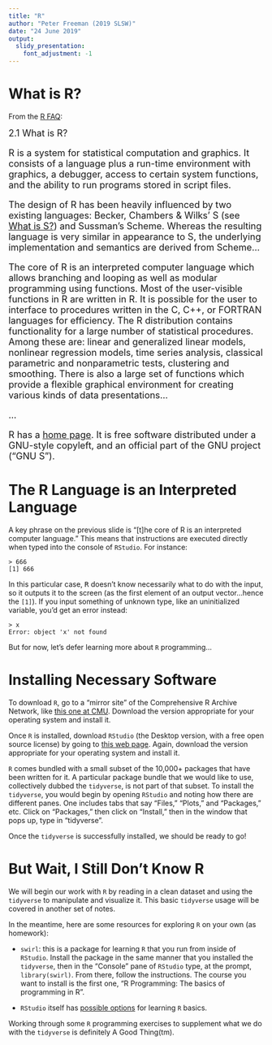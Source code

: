 ```yaml
---
title: "R"
author: "Peter Freeman (2019 SLSW)"
date: "24 June 2019"
output: 
  slidy_presentation:
    font_adjustment: -1
---
```


What is R?
===

From the [R FAQ](https://cran.r-project.org/doc/FAQ/R-FAQ.html#What-is-R_003f):

<font size="4">
2.1 What is R?

R is a system for statistical computation and graphics. It consists of a language plus a run-time environment with graphics, a debugger, access to certain system functions, and the ability to run programs stored in script files.

The design of R has been heavily influenced by two existing languages: Becker, Chambers & Wilks' S (see [What is S?](https://cran.r-project.org/doc/FAQ/R-FAQ.html#What-is-S_003f)) and Sussman's Scheme. Whereas the resulting language is very similar in appearance to S, the underlying implementation and semantics are derived from Scheme...

The core of R is an interpreted computer language which allows branching and looping as well as modular programming using functions. Most of the user-visible functions in R are written in R. It is possible for the user to interface to procedures written in the C, C++, or FORTRAN languages for efficiency. The R distribution contains functionality for a large number of statistical procedures. Among these are: linear and generalized linear models, nonlinear regression models, time series analysis, classical parametric and nonparametric tests, clustering and smoothing. There is also a large set of functions which provide a flexible graphical environment for creating various kinds of data presentations...

...

R has a [home page](https://www.R-project.org/). It is free software distributed under a GNU-style copyleft, and an official part of the GNU project ("GNU S").
</font>

The R Language is an Interpreted Language
===

A key phrase on the previous slide is "[t]he core of R is an interpreted computer language." This means that instructions are executed directly when typed into the console of `RStudio`. For instance:
```
> 666
[1] 666
```
In this particular case,
<tt>R</tt> doesn't know necessarily what to do with the input, so it outputs it to the screen (as the first element of an output vector...hence the `[1]`). If you input something of unknown type, like an uninitialized variable, you'd get an error instead:
```
> x
Error: object 'x' not found
```
But for now, let's defer learning more about `R` programming...

Installing Necessary Software
===

To download `R`, go to a "mirror site" of the Comprehensive R Archive Network, like [this one at CMU](http://lib.stat.cmu.edu/R/CRAN/). Download the version appropriate for your operating system and install it.

Once `R` is installed, download `RStudio` (the Desktop version, with a free open source license) by going to [this web page](https://www.rstudio.com/products/rstudio/download/). Again, download the version appropriate for your operating system and install it.

`R` comes bundled with a small subset of the 10,000+ packages that have been written for it. A particular package bundle that we would like to use, collectively dubbed the `tidyverse`, is not part of that subset. To install the `tidyverse`, you would begin by opening `RStudio` and noting how there are different panes. One includes tabs that say "Files," "Plots," and "Packages," etc. Click on "Packages," then click on "Install," then in the window that pops up, type in "tidyverse".

Once the `tidyverse` is successfully installed, we should be ready to go!

But Wait, I Still Don't Know R
===

We will begin our work with `R` by reading in a clean dataset and using the `tidyverse` to manipulate and visualize it. This basic `tidyverse` usage will be covered in another set of notes.

In the meantime, here are some resources for exploring `R` on your own (as homework):

- `swirl`: this is a package for learning `R` that you run from inside of `RStudio`. Install the package in the same manner that you installed the `tidyverse`, then in the "Console" pane of `RStudio` type, at the prompt, `library(swirl)`. From there, follow the instructions. The course you want to install is the first one, "R Programming: The basics of programming in R".

- `RStudio` itself has [possible options](https://www.rstudio.com/online-learning/#r-programming) for learning `R` basics.

Working through some `R` programming exercises to supplement what we do with the `tidyverse` is definitely A Good Thing(tm).




